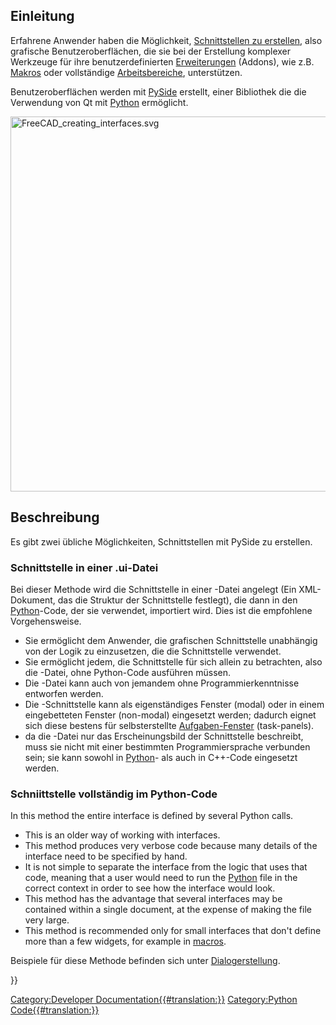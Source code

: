 <languages/>

{{Docnav/de
|[[PySide/de|PySide]]
|[[Dialog_creation/de|Dialogerstellung]]
}}

{{TOCright}}

<span id="Introduction"></span>
==Einleitung==

Erfahrene Anwender haben die Möglichkeit, [[Interface_creation/de|Schnittstellen zu erstellen]], also grafische Benutzeroberflächen, die sie bei der Erstellung komplexer Werkzeuge für ihre benutzerdefinierten [[Addon/de|Erweiterungen]] (Addons), wie z.B. [[Macros/de|Makros]] oder vollständige [[Workbenches/de|Arbeitsbereiche]], unterstützen.

Benutzeroberflächen werden mit [[PySide/de|PySide]] erstellt, einer Bibliothek die die Verwendung von Qt mit [[Python/de|Python]] ermöglicht.

[[File:FreeCAD_creating_interfaces.svg|600px]]
{{Caption|Zwei übliche Methoden, um Schnittstellen zu erstellen sind das Einbetten der Schnittstelle in die Python-Datei oder die Verwendung von {{incode|.ui}}-Dateien.}}

<span id="Description"></span>
== Beschreibung ==

Es gibt zwei übliche Möglichkeiten, Schnittstellen mit PySide zu erstellen.

<span id="Interface_in_a_.ui_file"></span>
===Schnittstelle in einer .ui-Datei ===

Bei dieser Methode wird die Schnittstelle in einer {{incode|.ui}}-Datei angelegt (Ein XML-Dokument, das die Struktur der Schnittstelle festlegt), die dann in den [[Python/de|Python]]-Code, der sie verwendet, importiert wird. Dies ist die empfohlene Vorgehensweise.
* Sie ermöglicht dem Anwender, die grafischen Schnittstelle unabhängig von der Logik zu einzusetzen, die die Schnittstelle verwendet.
* Sie ermöglicht jedem, die Schnittstelle für sich allein zu betrachten, also die {{incode|.ui}}-Datei, ohne Python-Code ausführen müssen.
* Die {{incode|.ui}}-Datei kann auch von jemandem ohne Programmierkenntnisse entworfen werden.
* Die {{incode|.ui}}-Schnittstelle kann als eigenständiges Fenster (modal) oder in einem eingebetteten Fenster (non-modal) eingesetzt werden; dadurch eignet sich diese bestens für selbsterstellte [[Task_panel/de|Aufgaben-Fenster]] (task-panels).
* da die {{incode|.ui}}-Datei nur das Erscheinungsbild der Schnittstelle beschreibt, muss sie nicht mit einer bestimmten Programmiersprache verbunden sein; sie kann sowohl in [[Python/de|Python]]- als auch in C++-Code eingesetzt werden.

<span id="Interface_completely_in_Python_code"></span>
===Schniittstelle vollständig im Python-Code===

In this method the entire interface is defined by several Python calls.
* This is an older way of working with interfaces.
* This method produces very verbose code because many details of the interface need to be specified by hand.
* It is not simple to separate the interface from the logic that uses that code, meaning that a user would need to run the [[Python|Python]] file in the correct context in order to see how the interface would look.
* This method has the advantage that several interfaces may be contained within a single document, at the expense of making the file very large.
* This method is recommended only for small interfaces that don't define more than a few widgets, for example in [[Macros|macros]].

Beispiele für diese Methode befinden sich unter [[Dialog_creation/de|Dialogerstellung]].


{{Docnav/de
|[[PySide/de|PySide]]
|[[Dialog_creation/de|Dialogerstellung]]
}}

{{Powerdocnavi{{#translation:}}}}
[[Category:Developer Documentation{{#translation:}}]]
[[Category:Python Code{{#translation:}}]]